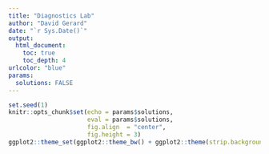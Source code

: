 ```yaml
---
title: "Diagnostics Lab"
author: "David Gerard"
date: "`r Sys.Date()`"
output:  
  html_document:
    toc: true
    toc_depth: 4
urlcolor: "blue"
params:
  solutions: FALSE
---
```


```r
set.seed(1)
knitr::opts_chunk$set(echo = params$solutions, 
                      eval = params$solutions, 
                      fig.align  = "center",
                      fig.height = 3)
ggplot2::theme_set(ggplot2::theme_bw() + ggplot2::theme(strip.background = ggplot2::element_rect(fill = "white")))
```
